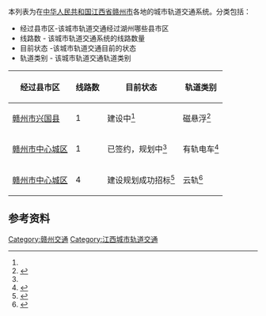 本列表为在[[中华人民共和国|中华人民共和国]][[江西省|江西省]][[赣州市|赣州市]]各地的城市轨道交通系统。分类包括：
*经过县市区-该城市轨道交通经过湖州哪些县市区
*线路数 - 该城市轨道交通系统的线路数量
*目前状态 -该城市轨道交通目前的状态
*轨道类别 - 该城市轨道交通轨道类别
{| class="wikitable sortable" style="font-size:90%;"
|-
! style="white-space: nowrap;" |经过县市区
! style="white-space: nowrap;" |线路数
! style="white-space: nowrap;" |目前状态
! style="white-space: nowrap;" |轨道类别
|-
|[[赣州市|赣州市]][[兴国县|兴国县]]|| 1 || 建设中<ref name="kaigong"/> || 磁悬浮<ref name="kaigong">{{cite web|url=https://mp.weixin.qq.com/s/YOM2kUGYywnGdtgtHsI5Aw|title=【百日攻坚】“红轨”来了！兴国永磁磁浮技术工程示范线项目稳步推进|publisher=兴国发布|date=2021-11-20}}</ref>
|-
|[[赣州市|赣州市]][[中心城区|中心城区]]|| 1 || 已签约，规划中<ref name="yougui"/> || 有轨电车<ref name="yougui">{{cite web|url=http://www.ganzhou.gov.cn/c100022/2018-07/19/content_45cfba15c763462db49585669e9112da.shtml|archive-url=http://www.freezepage.com/1592724572NGADPKETFF|archive-date=2020-06-21|publisher=赣州市政府|title=赣州有轨电车签约|access-date=2020-06-21|dead-url=no}}</ref>
|-
|[[赣州市|赣州市]][[中心城区|中心城区]]|| 4 || 建设规划成功招标<ref>{{cite web|archive-url=http://www.freezepage.com/1604280392DOGPTDADGS|title=赣州地铁第一轮建设规划报告成功招标|publisher=凤凰网|archive-date=2020-11-02|url=http://jx.ifeng.com/a/20200814/14463312_0.shtml|access-date=2020-11-02|dead-url=no}}</ref> || 云轨<ref name="dangui">{{cite web|url=http://www.ganzhou.gov.cn/c100151/201801/fb06e095ffb544c6af38f46800375fa2.shtml|publisher=赣州市政府|title=比亚迪股份有限公司在我市考察洽谈“云轨” 项目及产业合作|archive-url=http://www.freezepage.com/1592699051DXISINAFRN|archive-date=2020-06-21|access-date=2020-06-21|dead-url=no}}</ref>
|}
== 参考资料 ==
{{Reflist}}

[[Category:赣州交通|Category:赣州交通]]
[[Category:江西城市轨道交通|Category:江西城市轨道交通]]